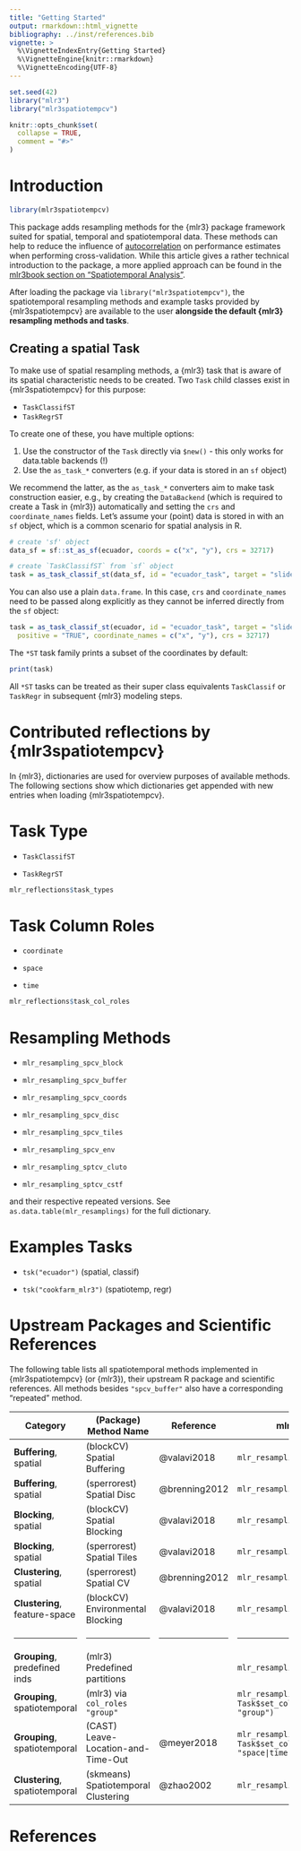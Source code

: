 ```yaml
---
title: "Getting Started"
output: rmarkdown::html_vignette
bibliography: ../inst/references.bib
vignette: >
  %\VignetteIndexEntry{Getting Started}
  %\VignetteEngine{knitr::rmarkdown}
  %\VignetteEncoding{UTF-8}
---
```


```r
set.seed(42)
library("mlr3")
library("mlr3spatiotempcv")

knitr::opts_chunk$set(
  collapse = TRUE,
  comment = "#>"
)
```

# Introduction

```r
library(mlr3spatiotempcv)
```

This package adds resampling methods for the {mlr3} package framework suited for spatial, temporal and spatiotemporal data.
These methods can help to reduce the influence of [autocorrelation](https://mlr3book.mlr-org.com/08-special-spatiotemp.html#spatiotemporal-intro) on performance estimates when performing cross-validation.
While this article gives a rather technical introduction to the package, a more applied approach can be found in the [mlr3book section on "Spatiotemporal Analysis"](https://mlr3book.mlr-org.com/08-special-spatiotemp.html).

After loading the package via `library("mlr3spatiotempcv")`, the spatiotemporal resampling methods and example tasks provided by {mlr3spatiotempcv} are available to the user **alongside the default {mlr3} resampling methods and tasks**.

## Creating a spatial Task

To make use of spatial resampling methods, a {mlr3} task that is aware of its spatial characteristic needs to be created.
Two `Task` child classes exist in {mlr3spatiotempcv} for this purpose:

- `TaskClassifST`
- `TaskRegrST`

To create one of these, you have multiple options:

1. Use the constructor of the `Task` directly via `$new()` - this only works for data.table backends (!)
1. Use the `as_task_*` converters (e.g. if your data is stored in an `sf` object)

We recommend the latter, as the `as_task_*` converters aim to make task construction easier, e.g., by creating the `DataBackend` (which is required to create a Task in {mlr3}) automatically and setting the `crs` and `coordinate_names` fields.
Let's assume your (point) data is stored in with an `sf` object, which is a common scenario for spatial analysis in R.

```r
# create 'sf' object
data_sf = sf::st_as_sf(ecuador, coords = c("x", "y"), crs = 32717)

# create `TaskClassifST` from `sf` object
task = as_task_classif_st(data_sf, id = "ecuador_task", target = "slides", positive = "TRUE")
```

You can also use a plain `data.frame`.
In this case, `crs` and `coordinate_names` need to be passed along explicitly as they cannot be inferred directly from the `sf` object:

```r
task = as_task_classif_st(ecuador, id = "ecuador_task", target = "slides",
  positive = "TRUE", coordinate_names = c("x", "y"), crs = 32717)
```

The `*ST` task family prints a subset of the coordinates by default:

```r
print(task)
```

All `*ST` tasks can be treated as their super class equivalents `TaskClassif` or `TaskRegr` in subsequent {mlr3} modeling steps.

# Contributed reflections by {mlr3spatiotempcv}

In {mlr3}, dictionaries are used for overview purposes of available methods.
The following sections show which dictionaries get appended with new entries when loading {mlr3spatiotempcv}.

# Task Type

- `TaskClassifST`

- `TaskRegrST`

```r
mlr_reflections$task_types
```

# Task Column Roles

- `coordinate`

- `space`

- `time`

```r
mlr_reflections$task_col_roles
```

# Resampling Methods

* `mlr_resampling_spcv_block`

* `mlr_resampling_spcv_buffer`

* `mlr_resampling_spcv_coords`

* `mlr_resampling_spcv_disc`

* `mlr_resampling_spcv_tiles`

* `mlr_resampling_spcv_env`

* `mlr_resampling_sptcv_cluto`

* `mlr_resampling_sptcv_cstf`

and their respective repeated versions.
See `as.data.table(mlr_resamplings)` for the full dictionary.

# Examples Tasks

- `tsk("ecuador")` (spatial, classif)

- `tsk("cookfarm_mlr3")` (spatiotemp, regr)

# Upstream Packages and Scientific References

The following table lists all spatiotemporal methods implemented in {mlr3spatiotempcv} (or {mlr3}), their upstream R package and scientific references.
All methods besides `"spcv_buffer"` also have a corresponding "repeated" method.

+--------------------------------+-----------------------------------------------+-------------------+------------------------------------------------------------------------------+
| Category                       | (Package) Method Name                         | Reference         | mlr3 Notation                                                                |
+================================+===============================================+===================+==============================================================================+
| **Buffering**, spatial         | (blockCV) Spatial Buffering                   | @valavi2018       | `mlr_resamplings_spcv_buffer`                                                |
+--------------------------------+-----------------------------------------------+-------------------+------------------------------------------------------------------------------+
| **Buffering**, spatial         | (sperrorest) Spatial Disc                     | @brenning2012     | `mlr_resamplings_spcv_disc`                                                  |
+--------------------------------+-----------------------------------------------+-------------------+------------------------------------------------------------------------------+
| **Blocking**, spatial          | (blockCV) Spatial Blocking                    | @valavi2018       | `mlr_resamplings_spcv_block`                                                 |
+--------------------------------+-----------------------------------------------+-------------------+------------------------------------------------------------------------------+
| **Blocking**, spatial          | (sperrorest) Spatial Tiles                    | @valavi2018       | `mlr_resamplings_spcv_tiles`                                                 |
+--------------------------------+-----------------------------------------------+-------------------+------------------------------------------------------------------------------+
| **Clustering**, spatial        | (sperrorest) Spatial CV                       | @brenning2012     | `mlr_resamplings_spcv_coords`                                                |
+--------------------------------+-----------------------------------------------+-------------------+------------------------------------------------------------------------------+
| **Clustering**, feature-space  | (blockCV) Environmental Blocking              | @valavi2018       | `mlr_resamplings_spcv_env`                                                   |
+--------------------------------+-----------------------------------------------+-------------------+------------------------------------------------------------------------------+
| ------------------------------ | --------------------------------------------- | ----------------- | ---------------------------------------------------------------------------- |
+--------------------------------+-----------------------------------------------+-------------------+------------------------------------------------------------------------------+
| **Grouping**, predefined inds  | (mlr3) Predefined partitions                  |                   | `mlr_resamplings_custom_cv`                                                  |
+--------------------------------+-----------------------------------------------+-------------------+------------------------------------------------------------------------------+
| **Grouping**, spatiotemporal   | (mlr3) via `col_roles` `"group"`              |                   | `mlr_resamplings_cv`, `Task$set_col_roles(<variable>, "group")`              |
+--------------------------------+-----------------------------------------------+-------------------+------------------------------------------------------------------------------+
| **Grouping**, spatiotemporal   | (CAST) Leave-Location-and-Time-Out            | @meyer2018        | `mlr_resamplings_sptcv_cstf`, `Task$set_col_roles(<variable>, "space|time")` |
+--------------------------------+-----------------------------------------------+-------------------+------------------------------------------------------------------------------+
| **Clustering**, spatiotemporal | (skmeans) Spatiotemporal Clustering           | @zhao2002         | `mlr_resamplings_sptcv_cluto`                                                |
+--------------------------------+-----------------------------------------------+-------------------+------------------------------------------------------------------------------+

# References
